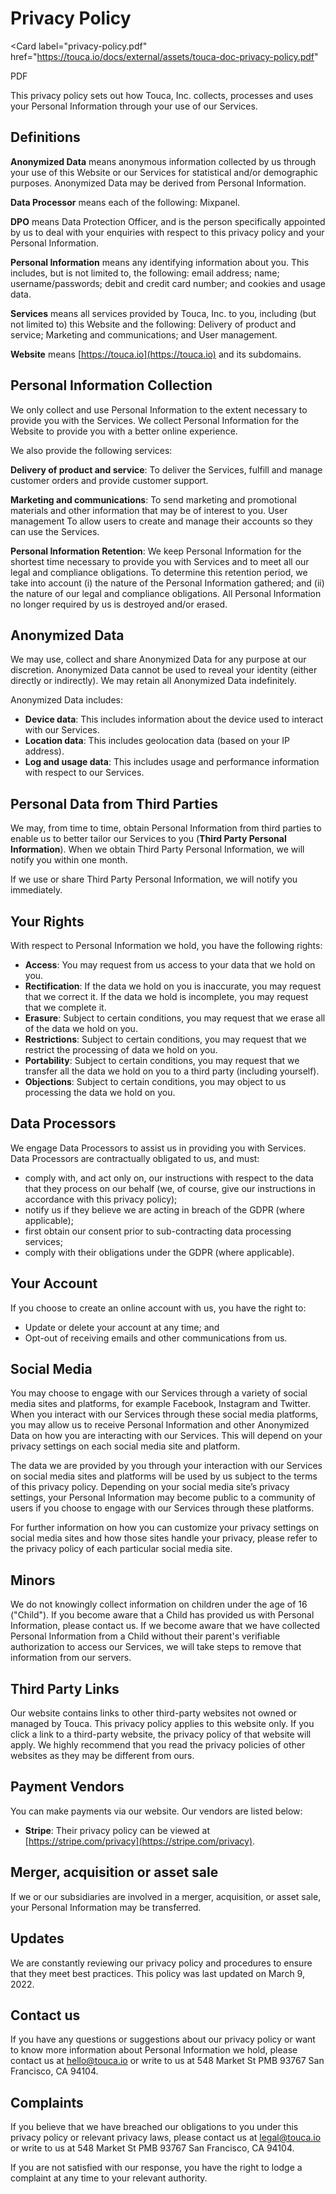 
# Privacy Policy

<Card
  label="privacy-policy.pdf"
  href="https://touca.io/docs/external/assets/touca-doc-privacy-policy.pdf"
>
  PDF
</Card>

This privacy policy sets out how Touca, Inc. collects, processes and uses your
Personal Information through your use of our Services.

## Definitions

**Anonymized Data** means anonymous information collected by us through your use
of this Website or our Services for statistical and/or demographic purposes.
Anonymized Data may be derived from Personal Information.

**Data Processor** means each of the following: Mixpanel.

**DPO** means Data Protection Officer, and is the person specifically appointed
by us to deal with your enquiries with respect to this privacy policy and your
Personal Information.

**Personal Information** means any identifying information about you. This
includes, but is not limited to, the following: email address; name;
username/passwords; debit and credit card number; and cookies and usage data.

**Services** means all services provided by Touca, Inc. to you, including \(but
not limited to\) this Website and the following: Delivery of product and
service; Marketing and communications; and User management.

**Website** means [https://touca.io](https://touca.io) and its subdomains.

## Personal Information Collection

We only collect and use Personal Information to the extent necessary to provide
you with the Services. We collect Personal Information for the Website to
provide you with a better online experience.

We also provide the following services:

**Delivery of product and service**: To deliver the Services, fulfill and manage
customer orders and provide customer support.

**Marketing and communications**: To send marketing and promotional materials
and other information that may be of interest to you. User management To allow
users to create and manage their accounts so they can use the Services.

**Personal Information Retention**: We keep Personal Information for the
shortest time necessary to provide you with Services and to meet all our legal
and compliance obligations. To determine this retention period, we take into
account \(i\) the nature of the Personal Information gathered; and \(ii\) the
nature of our legal and compliance obligations. All Personal Information no
longer required by us is destroyed and/or erased.

## Anonymized Data

We may use, collect and share Anonymized Data for any purpose at our discretion.
Anonymized Data cannot be used to reveal your identity \(either directly or
indirectly\). We may retain all Anonymized Data indefinitely.

Anonymized Data includes:

- **Device data**: This includes information about the device used to interact
  with our Services.
- **Location data**: This includes geolocation data \(based on your IP
  address\).
- **Log and usage data**: This includes usage and performance information with
  respect to our Services.

## Personal Data from Third Parties

We may, from time to time, obtain Personal Information from third parties to
enable us to better tailor our Services to you \(**Third Party Personal
Information**\). When we obtain Third Party Personal Information, we will notify
you within one month.

If we use or share Third Party Personal Information, we will notify you
immediately.

## Your Rights

With respect to Personal Information we hold, you have the following rights:

- **Access**: You may request from us access to your data that we hold on you.
- **Rectification**: If the data we hold on you is inaccurate, you may request
  that we correct it. If the data we hold is incomplete, you may request that we
  complete it.
- **Erasure**: Subject to certain conditions, you may request that we erase all
  of the data we hold on you.
- **Restrictions**: Subject to certain conditions, you may request that we
  restrict the processing of data we hold on you.
- **Portability**: Subject to certain conditions, you may request that we
  transfer all the data we hold on you to a third party \(including yourself\).
- **Objections**: Subject to certain conditions, you may object to us processing
  the data we hold on you.

## Data Processors

We engage Data Processors to assist us in providing you with Services. Data
Processors are contractually obligated to us, and must:

- comply with, and act only on, our instructions with respect to the data that
  they process on our behalf \(we, of course, give our instructions in
  accordance with this privacy policy\);
- notify us if they believe we are acting in breach of the GDPR \(where
  applicable\);
- first obtain our consent prior to sub-contracting data processing services;
- comply with their obligations under the GDPR (where applicable).

## Your Account

If you choose to create an online account with us, you have the right to:

- Update or delete your account at any time; and
- Opt-out of receiving emails and other communications from us.

## Social Media

You may choose to engage with our Services through a variety of social media
sites and platforms, for example Facebook, Instagram and Twitter. When you
interact with our Services through these social media platforms, you may allow
us to receive Personal Information and other Anonymized Data on how you are
interacting with our Services. This will depend on your privacy settings on each
social media site and platform.

The data we are provided by you through your interaction with our Services on
social media sites and platforms will be used by us subject to the terms of this
privacy policy. Depending on your social media site’s privacy settings, your
Personal Information may become public to a community of users if you choose to
engage with our Services through these platforms.

For further information on how you can customize your privacy settings on social
media sites and how those sites handle your privacy, please refer to the privacy
policy of each particular social media site.

## Minors

We do not knowingly collect information on children under the age of 16
\("Child"\). If you become aware that a Child has provided us with Personal
Information, please contact us. If we become aware that we have collected
Personal Information from a Child without their parent's verifiable
authorization to access our Services, we will take steps to remove that
information from our servers.

## Third Party Links

Our website contains links to other third-party websites not owned or managed by
Touca. This privacy policy applies to this website only. If you click a link to
a third-party website, the privacy policy of that website will apply. We highly
recommend that you read the privacy policies of other websites as they may be
different from ours.

## Payment Vendors

You can make payments via our website. Our vendors are listed below:

- **Stripe**: Their privacy policy can be viewed at
  [https://stripe.com/privacy](https://stripe.com/privacy).

## Merger, acquisition or asset sale

If we or our subsidiaries are involved in a merger, acquisition, or asset sale,
your Personal Information may be transferred.

## Updates

We are constantly reviewing our privacy policy and procedures to ensure that
they meet best practices. This policy was last updated on March 9, 2022.

## Contact us

If you have any questions or suggestions about our privacy policy or want to
know more information about Personal Information we hold, please contact us at
hello@touca.io or write to us at 548 Market St PMB 93767 San Francisco,
CA 94104.

## Complaints

If you believe that we have breached our obligations to you under this privacy
policy or relevant privacy laws, please contact us at legal@touca.io or write to
us at 548 Market St PMB 93767 San Francisco, CA 94104.

If you are not satisfied with our response, you have the right to lodge a
complaint at any time to your relevant authority.
